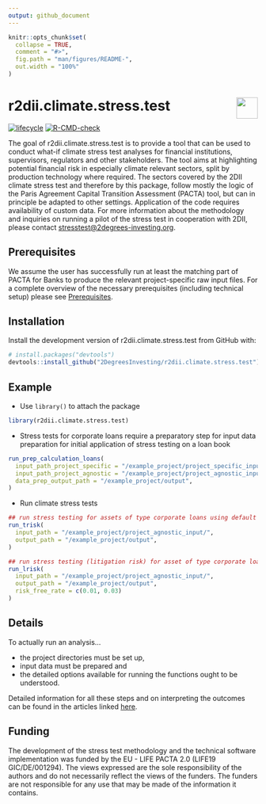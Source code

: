 ```yaml
---
output: github_document 
---
```

<!-- README.md is generated from README.Rmd. Please edit that file -->

```r
knitr::opts_chunk$set(
  collapse = TRUE,
  comment = "#>",
  fig.path = "man/figures/README-",
  out.width = "100%"
)
```

# r2dii.climate.stress.test <a href='https://github.com/2DegreesInvesting/r2dii.climate.stress.test'><img src='https://imgur.com/A5ASZPE.png' align='right' height='43' /></a>

<!-- badges: start -->
[![lifecycle](https://img.shields.io/badge/lifecycle-experimental-orange.svg)](https://www.tidyverse.org/lifecycle/#experimental)
[![R-CMD-check](https://github.com/2DegreesInvesting/r2dii.climate.stress.test/workflows/R-CMD-check/badge.svg)](https://github.com/2DegreesInvesting/r2dii.climate.stress.test/actions)
<!-- badges: end -->

The goal of r2dii.climate.stress.test is to provide a tool that can be used to
conduct what-if climate stress test analyses for financial institutions,
supervisors, regulators and other stakeholders. The tool aims at highlighting
potential financial risk in especially climate relevant sectors, split by
production technology where required. The sectors covered by the 2DII climate
stress test and therefore by this package, follow mostly the logic of the Paris
Agreement Capital Transition Assessment (PACTA) tool, but can in principle be
adapted to other settings. Application of the code requires availability of
custom data. For more information about the methodology and inquiries on running
a pilot of the stress test in cooperation with 2DII, please contact
<stresstest@2degrees-investing.org>.

## Prerequisites

We assume the user has successfully run at least the matching part of PACTA for Banks to produce the relevant project-specific raw input files. For a complete overview of the necessary prerequisites (including technical setup) please see [Prerequisites](https://2degreesinvesting.github.io/r2dii.climate.stress.test/articles/articles/00-prerequisites.html).

## Installation

Install the development version of r2dii.climate.stress.test from GitHub with:

```r
# install.packages("devtools")
devtools::install_github("2DegreesInvesting/r2dii.climate.stress.test")
```

## Example
* Use `library()` to attach the package
```r
library(r2dii.climate.stress.test)
```

* Stress tests for corporate loans require a preparatory step for input data
preparation for initial application of stress testing on a loan book
```r
run_prep_calculation_loans(
  input_path_project_specific = "/example_project/project_specific_input/",
  input_path_project_agnostic = "/example_project/project_agnostic_input/",
  data_prep_output_path = "/example_project/output",
)

```

* Run climate stress tests
```r
## run stress testing for assets of type corporate loans using default parameters
run_trisk(
  input_path = "/example_project/project_agnostic_input/",
  output_path = "/example_project/output",
)

## run stress testing (litigation risk) for asset of type corporate loans using various risk_free_rates to analyse sensitivities
run_lrisk(
  input_path = "/example_project/project_agnostic_input/",
  output_path = "/example_project/output",
  risk_free_rate = c(0.01, 0.03)
)

```

## Details

To actually run an analysis...

* the project directories must be set up,
* input data must be prepared and
* the detailed options available for running the functions ought to be understood.

Detailed information for all these steps and on interpreting the outcomes can be
found in the articles linked [here](https://2degreesinvesting.github.io/r2dii.climate.stress.test/articles/).

## Funding
The development of the stress test methodology and the technical software
implementation was funded by the EU - LIFE PACTA 2.0 (LIFE19 GIC/DE/001294). The
views expressed are the sole responsibility of the authors and do not
necessarily reflect the views of the funders. The funders are not responsible
for any use that may be made of the information it contains.

